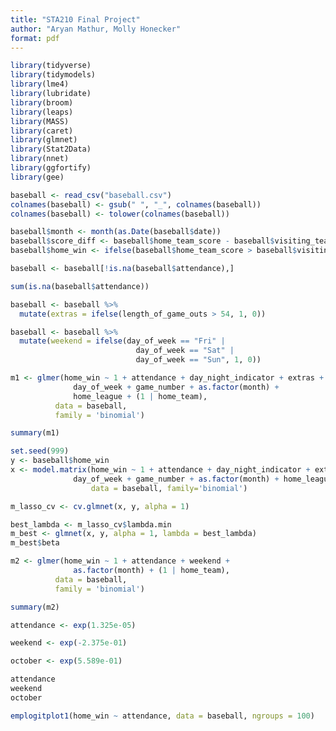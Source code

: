 ```yaml
---
title: "STA210 Final Project"
author: "Aryan Mathur, Molly Honecker"
format: pdf
---
```


```r

library(tidyverse)
library(tidymodels)
library(lme4)
library(lubridate)
library(broom)
library(leaps)
library(MASS)
library(caret)
library(glmnet)
library(Stat2Data)
library(nnet)
library(ggfortify)
library(gee)

baseball <- read_csv("baseball.csv")
colnames(baseball) <- gsub(" ", "_", colnames(baseball))
colnames(baseball) <- tolower(colnames(baseball))

baseball$month <- month(as.Date(baseball$date))
baseball$score_diff <- baseball$home_team_score - baseball$visiting_team_score
baseball$home_win <- ifelse(baseball$home_team_score > baseball$visiting_team_score, 1, 0)

baseball <- baseball[!is.na(baseball$attendance),]

sum(is.na(baseball$attendance))

```

```r

baseball <- baseball %>%
  mutate(extras = ifelse(length_of_game_outs > 54, 1, 0))

baseball <- baseball %>%
  mutate(weekend = ifelse(day_of_week == "Fri" | 
                            day_of_week == "Sat" | 
                            day_of_week == "Sun", 1, 0))

```

```r

m1 <- glmer(home_win ~ 1 + attendance + day_night_indicator + extras +
              day_of_week + game_number + as.factor(month) + 
              home_league + (1 | home_team),
          data = baseball,
          family = 'binomial')

summary(m1)

```

```r

set.seed(999)
y <- baseball$home_win
x <- model.matrix(home_win ~ 1 + attendance + day_night_indicator + extras +
              day_of_week + game_number + as.factor(month) + home_league,
                  data = baseball, family='binomial')

m_lasso_cv <- cv.glmnet(x, y, alpha = 1)

best_lambda <- m_lasso_cv$lambda.min
m_best <- glmnet(x, y, alpha = 1, lambda = best_lambda)
m_best$beta 

```


```r

m2 <- glmer(home_win ~ 1 + attendance + weekend + 
              as.factor(month) + (1 | home_team),
          data = baseball,
          family = 'binomial')

summary(m2)

```

```r

attendance <- exp(1.325e-05)

weekend <- exp(-2.375e-01)

october <- exp(5.589e-01)

attendance
weekend
october

```

```r

emplogitplot1(home_win ~ attendance, data = baseball, ngroups = 100)

```

